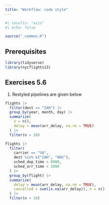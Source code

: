 ```yaml
---
title: "Workflow: code style"
---
```


```r
#| results: "asis"
#| echo: false

source("_common.R")
```

## Prerequisites {.unnumbered}

```r
library(tidyverse)
library(nycflights13)
```

## Exercises 5.6

1.  Restyled pipelines are given below

```r
flights |>
  filter(dest == "IAH") |>
  group_by(year, month, day) |>
  summarize(
    n = n(),
    delay = mean(arr_delay, na.rm = TRUE)
  ) |>
  filter(n > 10)
```

```r
flights |>
  filter(
    carrier == "UA", 
    dest %in% c("IAH", "HOU"), 
    sched_dep_time > 0900, 
    sched_arr_time < 2000
  ) |>
  group_by(flight) |>
  summarize(
    delay = mean(arr_delay, na.rm = TRUE), 
    cancelled = sum(is.na(arr_delay)), n = n()
  ) |>
  filter(n > 10)
```

